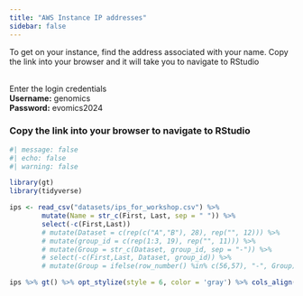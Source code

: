 ```yaml
---
title: "AWS Instance IP addresses"
sidebar: false
---
```


To get on your instance, find the address associated with your name. Copy the link into your browser and it will take you to navigate to RStudio
 
 \
Enter the login credentials \
**Username:** genomics \
**Password:** evomics2024

### Copy the link into your browser to navigate to RStudio

```r
#| message: false
#| echo: false
#| warning: false

library(gt)
library(tidyverse)

ips <- read_csv("datasets/ips_for_workshop.csv") %>%
        mutate(Name = str_c(First, Last, sep = " ")) %>%
        select(-c(First,Last))
        # mutate(Dataset = c(rep(c("A","B"), 28), rep("", 12))) %>%
        # mutate(group_id = c(rep(1:3, 19), rep("", 11))) %>%
        # mutate(Group = str_c(Dataset, group_id, sep = "-")) %>%
        # select(-c(First,Last, Dataset, group_id)) %>%
        # mutate(Group = ifelse(row_number() %in% c(56,57), "-", Group))

ips %>% gt() %>% opt_stylize(style = 6, color = 'gray') %>% cols_align(align = "left")

```
